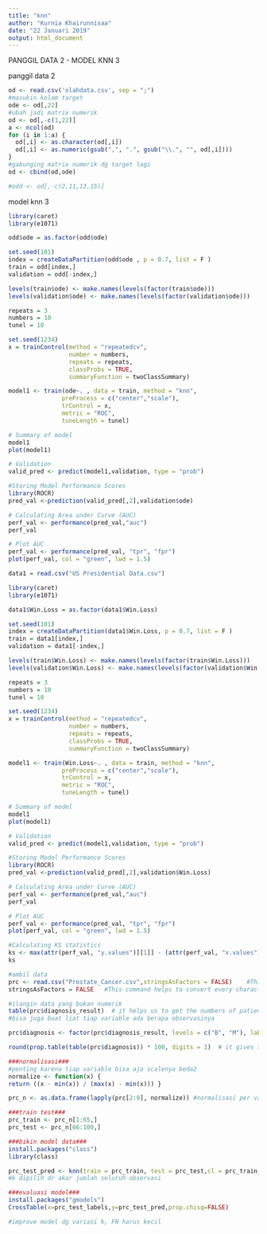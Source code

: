 ---
title: "knn"
author: "Kurnia Khairunnisaa"
date: "22 Januari 2019"
output: html_document
---
PANGGIL DATA 2 - MODEL KNN 3


panggil data 2
```{r}
od <- read.csv('olahdata.csv', sep = ";")
#masukin kolom target
ode <- od[,22]
#ubah jadi matrix numerik
od <- od[,-c(1,22)]
a <- ncol(od)
for (i in 1:a) {
  od[,i] <- as.character(od[,i])
  od[,i] <- as.numeric(gsub(",", ".", gsub("\\.", "", od[,i])))
}
#gabunging matrix numerik dg target lagi
od <- cbind(od,ode)

#odd <- od[,-c(2,11,13,15)]
```

model knn 3
```{r}
library(caret)
library(e1071)

odd$ode = as.factor(odd$ode)

set.seed(101)
index = createDataPartition(odd$ode , p = 0.7, list = F )
train = odd[index,]
validation = odd[-index,]

levels(train$ode) <- make.names(levels(factor(train$ode)))
levels(validation$ode) <- make.names(levels(factor(validation$ode)))

repeats = 3
numbers = 10
tunel = 10

set.seed(1234)
x = trainControl(method = "repeatedcv",
                 number = numbers,
                 repeats = repeats,
                 classProbs = TRUE,
                 summaryFunction = twoClassSummary)

model1 <- train(ode~. , data = train, method = "knn",
               preProcess = c("center","scale"),
               trControl = x,
               metric = "ROC",
               tuneLength = tunel)

# Summary of model
model1
plot(model1)
```
```{r}
# Validation
valid_pred <- predict(model1,validation, type = "prob")

#Storing Model Performance Scores
library(ROCR)
pred_val <-prediction(valid_pred[,2],validation$ode)

# Calculating Area under Curve (AUC)
perf_val <- performance(pred_val,"auc")
perf_val

# Plot AUC
perf_val <- performance(pred_val, "tpr", "fpr")
plot(perf_val, col = "green", lwd = 1.5)
```





```{r}
data1 = read.csv("US Presidential Data.csv")

library(caret)
library(e1071)

data1$Win.Loss = as.factor(data1$Win.Loss)

set.seed(101)
index = createDataPartition(data1$Win.Loss, p = 0.7, list = F )
train = data1[index,]
validation = data1[-index,]

levels(train$Win.Loss) <- make.names(levels(factor(train$Win.Loss)))
levels(validation$Win.Loss) <- make.names(levels(factor(validation$Win.Loss)))

repeats = 3
numbers = 10
tunel = 10

set.seed(1234)
x = trainControl(method = "repeatedcv",
                 number = numbers,
                 repeats = repeats,
                 classProbs = TRUE,
                 summaryFunction = twoClassSummary)

model1 <- train(Win.Loss~. , data = train, method = "knn",
               preProcess = c("center","scale"),
               trControl = x,
               metric = "ROC",
               tuneLength = tunel)

# Summary of model
model1
plot(model1)
```

```{r}
# Validation
valid_pred <- predict(model1,validation, type = "prob")

#Storing Model Performance Scores
library(ROCR)
pred_val <-prediction(valid_pred[,2],validation$Win.Loss)

# Calculating Area under Curve (AUC)
perf_val <- performance(pred_val,"auc")
perf_val

# Plot AUC
perf_val <- performance(pred_val, "tpr", "fpr")
plot(perf_val, col = "green", lwd = 1.5)

#Calculating KS statistics
ks <- max(attr(perf_val, "y.values")[[1]] - (attr(perf_val, "x.values")[[1]]))
ks
```


```{r}
#ambil data
prc <- read.csv("Prostate_Cancer.csv",stringsAsFactors = FALSE)    #This command imports the required data set and saves it to the prc data frame.
stringsAsFactors = FALSE   #This command helps to convert every character vector to a factor wherever it makes sense.

#ilangin data yang bukan numerik
table(prc$diagnosis_result)  # it helps us to get the numbers of patients
#bisa juga buat liat tiap variable ada berapa observasinya

prc$diagnosis <- factor(prc$diagnosis_result, levels = c("B", "M"), labels = c("Benign", "Malignant"))

round(prop.table(table(prc$diagnosis)) * 100, digits = 1)  # it gives the result in the percentage form rounded of to 1 decimal place( and so it's digits = 1)

###normalisasi###
#penting karena tiap variable bisa aja scalenya beda2
normalize <- function(x) {
return ((x - min(x)) / (max(x) - min(x))) }

prc_n <- as.data.frame(lapply(prc[2:9], normalize)) #normalisasi per variable dalam dataframe

###train test###
prc_train <- prc_n[1:65,]
prc_test <- prc_n[66:100,]

###bikin model data###
install.packages("class")
library(class)

prc_test_pred <- knn(train = prc_train, test = prc_test,cl = prc_train_labels, k=10)
#k dipilih dr akar jumlah seluruh observasi

###evaluasi model###
install.packages("gmodels")
CrossTable(x=prc_test_labels,y=prc_test_pred,prop.chisq=FALSE)

#improve model dg variasi k, FN harus kecil
```

